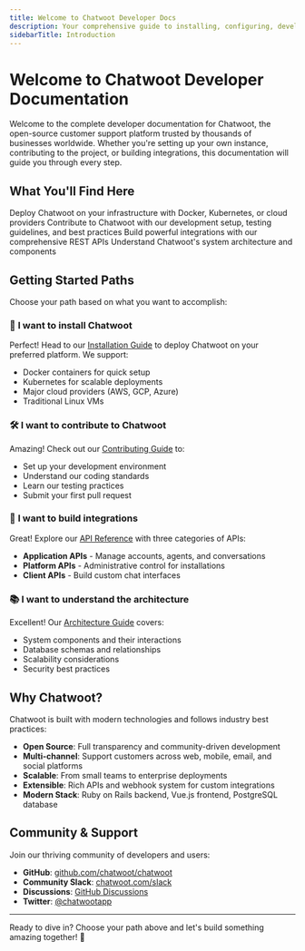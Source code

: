 ```yaml
---
title: Welcome to Chatwoot Developer Docs
description: Your comprehensive guide to installing, configuring, developing with, and integrating Chatwoot - the open-source customer support platform.
sidebarTitle: Introduction
---
```


# Welcome to Chatwoot Developer Documentation

Welcome to the complete developer documentation for Chatwoot, the open-source customer support platform trusted by thousands of businesses worldwide. Whether you're setting up your own instance, contributing to the project, or building integrations, this documentation will guide you through every step.

## What You'll Find Here

<CardGroup cols={2}>
  <Card
    title="Installation & Setup"
    icon="server"
    href="/self-hosted/introduction"
  >
    Deploy Chatwoot on your infrastructure with Docker, Kubernetes, or cloud providers
  </Card>
  <Card
    title="Development Guide"
    icon="code"
    href="/contributing/introduction"
  >
    Contribute to Chatwoot with our development setup, testing guidelines, and best practices
  </Card>
  <Card
    title="API Reference"
    icon="square-terminal"
    href="/api-reference/introduction"
  >
    Build powerful integrations with our comprehensive REST APIs
  </Card>
  <Card
    title="Architecture"
    icon="sitemap"
    href="/self-hosted/architecture"
  >
    Understand Chatwoot's system architecture and components
  </Card>
</CardGroup>

## Getting Started Paths

Choose your path based on what you want to accomplish:

### 🚀 **I want to install Chatwoot**
Perfect! Head to our [Installation Guide](/self-hosted/introduction) to deploy Chatwoot on your preferred platform. We support:
- Docker containers for quick setup
- Kubernetes for scalable deployments  
- Major cloud providers (AWS, GCP, Azure)
- Traditional Linux VMs

### 🛠️ **I want to contribute to Chatwoot**
Amazing! Check out our [Contributing Guide](/contributing/introduction) to:
- Set up your development environment
- Understand our coding standards
- Learn our testing practices
- Submit your first pull request

### 🔌 **I want to build integrations**
Great! Explore our [API Reference](/api-reference/introduction) with three categories of APIs:
- **Application APIs** - Manage accounts, agents, and conversations
- **Platform APIs** - Administrative control for installations
- **Client APIs** - Build custom chat interfaces

### 📚 **I want to understand the architecture**
Excellent! Our [Architecture Guide](/self-hosted/architecture) covers:
- System components and their interactions
- Database schemas and relationships
- Scalability considerations
- Security best practices

## Why Chatwoot?

Chatwoot is built with modern technologies and follows industry best practices:

- **Open Source**: Full transparency and community-driven development
- **Multi-channel**: Support customers across web, mobile, email, and social platforms
- **Scalable**: From small teams to enterprise deployments
- **Extensible**: Rich APIs and webhook system for custom integrations
- **Modern Stack**: Ruby on Rails backend, Vue.js frontend, PostgreSQL database

## Community & Support

Join our thriving community of developers and users:

- **GitHub**: [github.com/chatwoot/chatwoot](https://github.com/chatwoot/chatwoot)
- **Community Slack**: [chatwoot.com/slack](https://chatwoot.com/slack)  
- **Discussions**: [GitHub Discussions](https://github.com/chatwoot/chatwoot/discussions)
- **Twitter**: [@chatwootapp](https://twitter.com/chatwootapp)

---

Ready to dive in? Choose your path above and let's build something amazing together! 🚀
